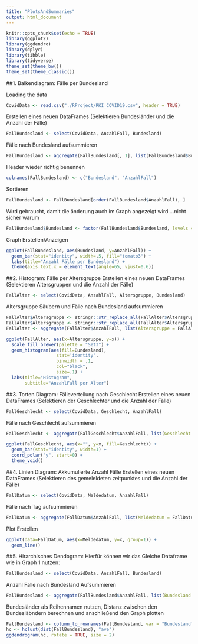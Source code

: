 ```yaml
---
title: "PlotsAndSummaries"
output: html_document
---
```


```r
knitr::opts_chunk$set(echo = TRUE)
library(ggplot2)
library(ggdendro)
library(dplyr)
library(tibble)
library(tidyverse)
theme_set(theme_bw())
theme_set(theme_classic())
```

##1. Balkendiagram: Fälle per Bundesland

Loading the data
```r
CovidData <- read.csv("./RProject/RKI_COVID19.csv", header = TRUE)
```

Erstellen eines neuen DataFrames (Selektieren Bundesländer und die Anzahl der Fälle)
```r
FallBundesland <- select(CovidData, AnzahlFall, Bundesland)
```
Fälle nach Bundesland aufsummieren
```r
FallBundesland <- aggregate(FallBundesland[, 1], list(FallBundesland$Bundesland), sum)
```
Header wieder richtig benennen
```r
colnames(FallBundesland) <- c("Bundesland", "AnzahlFall")
```
Sortieren
```r
FallBundesland <- FallBundesland[order(FallBundesland$AnzahlFall), ]
```
Wird gebraucht, damit die änderung auch im Graph angezeigt wird....nicht sicher warum
```r
FallBundesland$Bundesland <- factor(FallBundesland$Bundesland, levels = FallBundesland$Bundesland) 
```
Graph Erstellen/Anzeigen
```r
ggplot(FallBundesland, aes(Bundesland, y=AnzahlFall)) + 
  geom_bar(stat="identity", width=.5, fill="tomato3") + 
  labs(title="Anzahl Fälle per Bundesland") + 
  theme(axis.text.x = element_text(angle=65, vjust=0.6))
```

##2. Histogram: Fälle per Altersgruppe
Erstellen eines neuen DataFrames (Selektieren Altersgruppen und die Anzahl der Fälle)
```r
FallAlter <- select(CovidData, AnzahlFall, Altersgruppe, Bundesland)
```
Altersgruppe Säubern und Fälle nach Bundesland aufsummieren
```r
FallAlter$Altersgruppe <- stringr::str_replace_all(FallAlter$Altersgruppe, "[A]", "")
FallAlter$Altersgruppe <- stringr::str_replace_all(FallAlter$Altersgruppe, "[-]", "")
FallAlter <- aggregate(FallAlter$AnzahlFall, list(Altersgruppe = FallAlter$Altersgruppe, Bundesland = FallAlter$Bundesland), sum)
```

```r
ggplot(FallAlter, aes(x=Altersgruppe, y=x)) + 
  scale_fill_brewer(palette = "Set3") +
  geom_histogram(aes(fill=Bundesland), 
                   stat='identity',
                   binwidth = .1, 
                   col="black", 
                   size=.1) + 
  labs(title="Histogram", 
       subtitle="AnzahlFall per Alter")
```


##3. Torten Diagram: Fälleverteilung nach Geschlecht
Erstellen eines neuen DataFrames (Selektieren der Geschlechter und die Anzahl der Fälle)
```r
FallGeschlecht <- select(CovidData, Geschlecht, AnzahlFall)
```
Fälle nach Geschlecht aufsummieren
```r
FallGeschlecht <- aggregate(FallGeschlecht$AnzahlFall, list(Geschlecht = FallGeschlecht$Geschlecht), sum)
```
```r
ggplot(FallGeschlecht, aes(x="", y=x, fill=Geschlecht)) +
  geom_bar(stat="identity", width=1) +
  coord_polar("y", start=0) +
  theme_void()
```

##4. Linien Diagram: Akkumulierte Anzahl Fälle
Erstellen eines neuen DataFrames (Selektieren des gemeleldeten zeitpunktes und die Anzahl der Fälle)
```r
FallDatum <- select(CovidData, Meldedatum, AnzahlFall)
```
Fälle nach Tag aufsummieren
```r
FallDatum <- aggregate(FallDatum$AnzahlFall, list(Meldedatum = FallDatum$Meldedatum), sum)
```
Plot Erstellen
```r
ggplot(data=FallDatum, aes(x=Meldedatum, y=x, group=1)) +
  geom_line()
```
##5. Hirarchisches Dendogram: 
Hierfür können wir das Gleiche Dataframe wie in Graph 1 nutzen:
```r
FallBundesland <- select(CovidData, AnzahlFall, Bundesland)
```
Anzahl Fälle nach Bundesland Aufsummieren
```r
FallBundesland <- aggregate(FallBundesland$AnzahlFall, list(Bundesland = FallBundesland$Bundesland), sum)
```
Bundesländer als Reihennamen nutzen, Distanz zwischen den Bundesläbndern berechnen und anschließend den Graph plotten
```r
FallBundesland <- column_to_rownames(FallBundesland, var = "Bundesland")
hc <- hclust(dist(FallBundesland), "ave")
ggdendrogram(hc, rotate = TRUE, size = 2)
```

